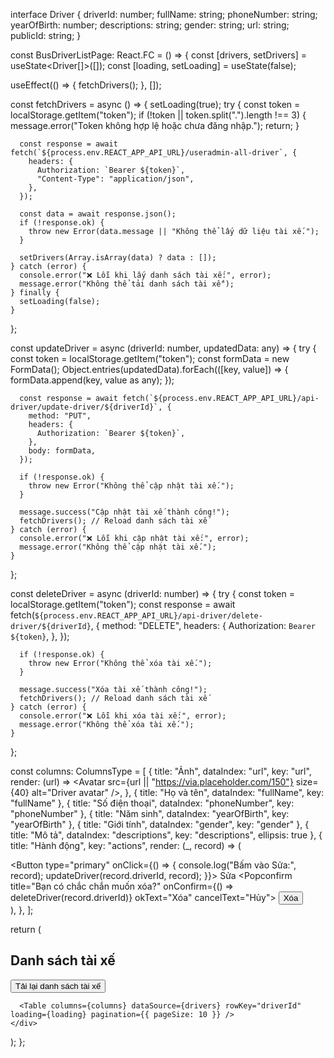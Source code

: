 
interface Driver {
  driverId: number;
  fullName: string;
  phoneNumber: string;
  yearOfBirth: number;
  descriptions: string;
  gender: string;
  url: string;
  publicId: string;
}

const BusDriverListPage: React.FC = () => {
  const [drivers, setDrivers] = useState<Driver[]>([]);
  const [loading, setLoading] = useState(false);

  useEffect(() => {
    fetchDrivers();
  }, []);

  const fetchDrivers = async () => {
    setLoading(true);
    try {
      const token = localStorage.getItem("token");
      if (!token || token.split(".").length !== 3) {
        message.error("Token không hợp lệ hoặc chưa đăng nhập.");
        return;
      }

      const response = await fetch(`${process.env.REACT_APP_API_URL}/useradmin-all-driver`, {
        headers: {
          Authorization: `Bearer ${token}`,
          "Content-Type": "application/json",
        },
      });

      const data = await response.json();
      if (!response.ok) {
        throw new Error(data.message || "Không thể lấy dữ liệu tài xế.");
      }

      setDrivers(Array.isArray(data) ? data : []);
    } catch (error) {
      console.error("❌ Lỗi khi lấy danh sách tài xế:", error);
      message.error("Không thể tải danh sách tài xế");
    } finally {
      setLoading(false);
    }
  };

  const updateDriver = async (driverId: number, updatedData: any) => {
    try {
      const token = localStorage.getItem("token");
      const formData = new FormData();
      Object.entries(updatedData).forEach(([key, value]) => {
        formData.append(key, value as any);
      });

      const response = await fetch(`${process.env.REACT_APP_API_URL}/api-driver/update-driver/${driverId}`, {
        method: "PUT",
        headers: {
          Authorization: `Bearer ${token}`,
        },
        body: formData,
      });

      if (!response.ok) {
        throw new Error("Không thể cập nhật tài xế.");
      }

      message.success("Cập nhật tài xế thành công!");
      fetchDrivers(); // Reload danh sách tài xế
    } catch (error) {
      console.error("❌ Lỗi khi cập nhật tài xế:", error);
      message.error("Không thể cập nhật tài xế.");
    }
  };

  const deleteDriver = async (driverId: number) => {
    try {
      const token = localStorage.getItem("token");
      const response = await fetch(`${process.env.REACT_APP_API_URL}/api-driver/delete-driver/${driverId}`, {
        method: "DELETE",
        headers: {
          Authorization: `Bearer ${token}`,
        },
      });

      if (!response.ok) {
        throw new Error("Không thể xóa tài xế.");
      }

      message.success("Xóa tài xế thành công!");
      fetchDrivers(); // Reload danh sách tài xế
    } catch (error) {
      console.error("❌ Lỗi khi xóa tài xế:", error);
      message.error("Không thể xóa tài xế.");
    }
  };

  const columns: ColumnsType<Driver> = [
    {
      title: "Ảnh",
      dataIndex: "url",
      key: "url",
      render: (url) => <Avatar src={url || "https://via.placeholder.com/150"} size={40} alt="Driver avatar" />,
    },
    { title: "Họ và tên", dataIndex: "fullName", key: "fullName" },
    { title: "Số điện thoại", dataIndex: "phoneNumber", key: "phoneNumber" },
    { title: "Năm sinh", dataIndex: "yearOfBirth", key: "yearOfBirth" },
    { title: "Giới tính", dataIndex: "gender", key: "gender" },
    { title: "Mô tả", dataIndex: "descriptions", key: "descriptions", ellipsis: true },
    {
      title: "Hành động",
      key: "actions",
      render: (_, record) => (
        <div className="flex gap-3">
<Button type="primary" onClick={() => {
   console.log("Bấm vào Sửa:", record);
   updateDriver(record.driverId, record);
}}>
   Sửa
</Button>
          <Popconfirm title="Bạn có chắc chắn muốn xóa?" onConfirm={() => deleteDriver(record.driverId)} okText="Xóa" cancelText="Hủy">
            <Button type="primary" danger>Xóa</Button>
          </Popconfirm>
        </div>
      ),
    },
  ];

  return (
    <div className="p-6 bg-white shadow rounded max-w-7xl mx-auto">
      <div className="flex justify-between items-center mb-6">
        <h2 className="text-2xl font-semibold">Danh sách tài xế</h2>
        <Button type="primary" onClick={fetchDrivers} className="bg-red-500">
          Tải lại danh sách tài xế
        </Button>
      </div>

      <Table columns={columns} dataSource={drivers} rowKey="driverId" loading={loading} pagination={{ pageSize: 10 }} />
    </div>
  );
};

